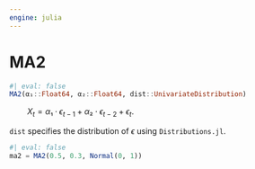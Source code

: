 ```yaml
---
engine: julia
---
```


# MA2 {#sec-doc}
    

::: {.callout-note appearance="simple" title="docblock" collapse=false}    


```julia
#| eval: false
MA2(α₁::Float64, α₂::Float64, dist::UnivariateDistribution)

```

$\qquad X_t = α₁  \cdot \epsilon_{t-1} + α₂  \cdot \epsilon_{t-2} + \epsilon_t.$    
 
`dist` specifies the distribution of $\epsilon$ using `Distributions.jl`. 
 

```julia
#| eval: false
ma2 = MA2(0.5, 0.3, Normal(0, 1))

```



:::
    

